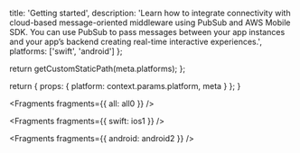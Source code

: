 
  title: 'Getting started',
  description:
    'Learn how to integrate connectivity with cloud-based message-oriented middleware using PubSub and AWS Mobile SDK. You can use PubSub to pass messages between your app instances and your app’s backend creating real-time interactive experiences.',
  platforms: ['swift', 'android']
};

  return getCustomStaticPath(meta.platforms);
};

  return {
    props: {
      platform: context.params.platform,
      meta
    }
  };
}


<Fragments fragments={{ all: all0 }} />


<Fragments fragments={{ swift: ios1 }} />


<Fragments fragments={{ android: android2 }} />
